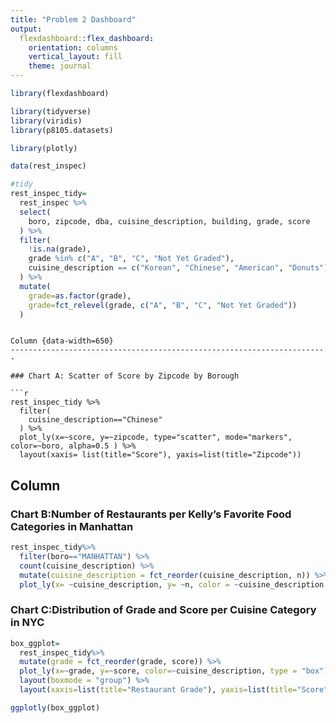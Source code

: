 ```yaml
---
title: "Problem 2 Dashboard"
output: 
  flexdashboard::flex_dashboard:
    orientation: columns
    vertical_layout: fill
    theme: journal
---
```


```r
library(flexdashboard)

library(tidyverse)
library(viridis)
library(p8105.datasets)

library(plotly)
```
```r
data(rest_inspec)

#tidy
rest_inspec_tidy=
  rest_inspec %>% 
  select(
    boro, zipcode, dba, cuisine_description, building, grade, score
  ) %>% 
  filter(
    !is.na(grade),
    grade %in% c("A", "B", "C", "Not Yet Graded"),
    cuisine_description == c("Korean", "Chinese", "American", "Donuts")
  ) %>% 
  mutate(
    grade=as.factor(grade),
    grade=fct_relevel(grade, c("A", "B", "C", "Not Yet Graded"))
  )
```
```

Column {data-width=650}
-----------------------------------------------------------------------

### Chart A: Scatter of Score by Zipcode by Borough

```r
rest_inspec_tidy %>% 
  filter(
    cuisine_description=="Chinese"
  ) %>% 
  plot_ly(x=~score, y=~zipcode, type="scatter", mode="markers", color=~boro, alpha=0.5 ) %>%
  layout(xaxis= list(title="Score"), yaxis=list(title="Zipcode"))
```

Column {data-width=350}
-----------------------------------------------------------------------

### Chart B:Number of Restaurants per Kelly's Favorite Food Categories in Manhattan 

```r
rest_inspec_tidy%>% 
  filter(boro=="MANHATTAN") %>% 
  count(cuisine_description) %>% 
  mutate(cuisine_description = fct_reorder(cuisine_description, n)) %>% 
  plot_ly(x= ~cuisine_description, y= ~n, color = ~cuisine_description, type="bar") %>% layout(xaxis= list(title="Cuisine Description"), yaxis=list(title="Count"))
```

### Chart C:Distribution of Grade and Score per Cuisine Category in NYC

```r
box_ggplot=
  rest_inspec_tidy%>% 
  mutate(grade = fct_reorder(grade, score)) %>% 
  plot_ly(x=~grade, y=~score, color=~cuisine_description, type = "box")%>% 
  layout(boxmode = "group") %>% 
  layout(xaxis=list(title="Restaurant Grade"), yaxis=list(title="Score"))

ggplotly(box_ggplot)
```

